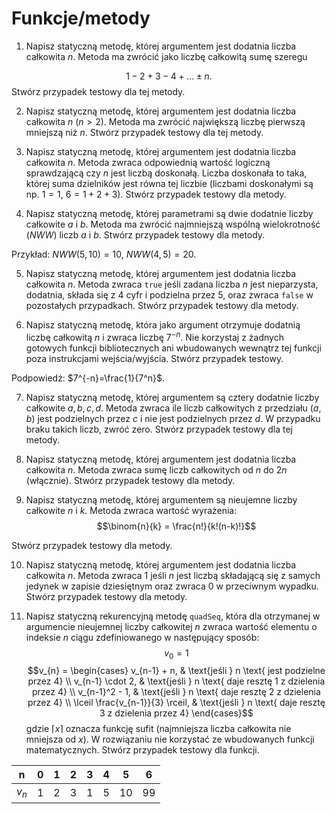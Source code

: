 # Funkcje/metody



1. Napisz statyczną metodę, której argumentem jest dodatnia liczba całkowita $n$. Metoda ma zwrócić jako liczbę całkowitą sumę szeregu

$$1-2+3-4+\ldots \pm n.$$
Stwórz przypadek testowy dla tej metody.

2. Napisz statyczną metodę, której argumentem jest dodatnia liczba całkowita $n$ ($n>2$). Metoda ma zwrócić największą liczbę pierwszą mniejszą niż $n$. Stwórz przypadek testowy dla tej metody. 

3. Napisz statyczną metodę, której argumentem jest dodatnia liczba całkowita $n$. Metoda zwraca odpowiednią wartość logiczną sprawdzającą czy $n$ jest liczbą doskonałą. Liczba doskonała to taka, której suma dzielników jest równa tej liczbie
(liczbami doskonałymi są np. $1 = 1$, $6 = 1 + 2 + 3$). Stwórz przypadek testowy dla metody.

4. Napisz statyczną metodę, której parametrami są dwie dodatnie liczby całkowite $a$ i $b$. Metoda ma zwrócić najmniejszą wspólną wielokrotność ($NWW$) liczb $a$ i $b$. Stwórz przypadek testowy dla metody.

Przykład: $NWW(5,10)=10$, $NWW(4,5)=20$.

5. Napisz statyczną metodę, której argumentem jest dodatnia liczba całkowita $n$. Metoda zwraca `true` jeśli zadana liczba $n$ jest nieparzysta, dodatnia, składa się z 4 cyfr i podzielna przez 5, oraz zwraca `false` w pozostałych przypadkach. Stwórz przypadek testowy dla metody. 

6. Napisz statyczną metodę, która jako argument otrzymuje dodatnią liczbę całkowitą $n$ i zwraca liczbę $7^{-n}$. Nie korzystaj z żadnych gotowych funkcji bibliotecznych ani wbudowanych wewnątrz tej funkcji poza instrukcjami wejścia/wyjścia. Stwórz przypadek testowy. 

Podpowiedź: $7^{-n}=\frac{1}{7^n}$. 

7. Napisz statyczną metodę, której argumentem są cztery dodatnie liczby całkowite $a, b, c, d$. Metoda zwraca ile liczb całkowitych z przedziału $(a,b)$ jest podzielnych przez $c$ i nie jest podzielnych przez $d$. W przypadku braku takich liczb, zwróć zero. Stwórz przypadek testowy dla tej metody. 

8. Napisz statyczną metodę, której argumentem jest dodatnia liczba całkowita $n$. Metoda zwraca sumę liczb całkowitych od $n$ do $2n$ (włącznie). Stwórz przypadek testowy dla metody. 

9. Napisz statyczną metodę, której argumentem są nieujemne liczby całkowite $n$ i $k$. Metoda zwraca wartość wyrażenia:
$$\binom{n}{k} = \frac{n!}{k!(n-k)!}$$

Stwórz przypadek testowy dla metody. 

10. Napisz statyczną metodę, której argumentem jest dodatnia liczba całkowita $n$. Metoda zwraca 1 jeśli $n$ jest liczbą składającą się z samych jedynek w zapisie dziesiętnym oraz zwraca 0 w przeciwnym wypadku. Stwórz przypadek testowy dla metody. 

11. Napisz statyczną rekurencyjną metodę `quadSeq`, która dla otrzymanej w argumencie nieujemnej liczby całkowitej $n$ zwraca wartość elementu o indeksie $n$ ciągu zdefiniowanego w następujący sposób:
$$v_0=1$$
$$v_{n} = \begin{cases} 
v_{n-1} + n, & \text{jeśli } n \text{ jest podzielne przez 4} \\
v_{n-1} \cdot 2, & \text{jeśli } n \text{ daje resztę 1 z dzielenia przez 4} \\
v_{n-1}^2 - 1, & \text{jeśli } n \text{ daje resztę 2 z dzielenia przez 4} \\
\lceil \frac{v_{n-1}}{3} \rceil, & \text{jeśli } n \text{ daje resztę 3 z dzielenia przez 4}
\end{cases}$$
gdzie $\lceil x \rceil$ oznacza funkcję sufit (najmniejsza liczba całkowita nie mniejsza od $x$). W rozwiązaniu nie korzystać ze wbudowanych funkcji matematycznych. Stwórz przypadek testowy dla funkcji.

| n | 0 | 1 | 2 | 3 | 4 | 5 | 6 |
|---|---|---|---|---|---|---|---|
| $v_n$ | 1 | 2 | 3 | 1 | 5 | 10 | 99 |